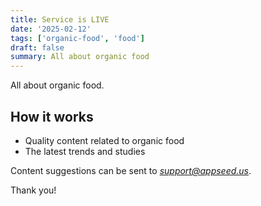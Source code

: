 ```yaml
---
title: Service is LIVE
date: '2025-02-12'
tags: ['organic-food', 'food']
draft: false
summary: All about organic food
---
```


All about organic food.

## How it works

- Quality content related to organic food 
- The latest trends and studies 

Content suggestions can be sent to *support@appseed.us*.

Thank you!
